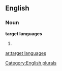
==English==

===Noun===
'''target languages'''

# {{plural of|[[target language]]}}

[[Category:English plurals]]

[[ar:target languages]]
